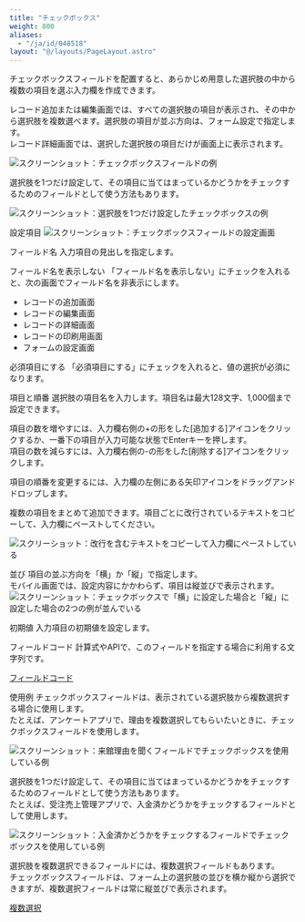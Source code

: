 ```yaml
---
title: "チェックボックス"
weight: 800
aliases:
  - "/ja/id/040518"
layout: "@/layouts/PageLayout.astro"
---
```




チェックボックスフィールドを配置すると、あらかじめ用意した選択肢の中から複数の項目を選ぶ入力欄を作成できます。

レコード追加または編集画面では、すべての選択肢の項目が表示され、その中から選択肢を複数選べます。選択肢の項目が並ぶ方向は、フォーム設定で指定します。  
レコード詳細画面では、選択した選択肢の項目だけが画面上に表示されます。

<Img src="/k/kintone/img-ja/check_box_01.png" alt="スクリーンショット：チェックボックスフィールドの例" />

選択肢を1つだけ設定して、その項目に当てはまっているかどうかをチェックするためのフィールドとして使う方法もあります。

<Img src="/k/kintone/img-ja/check_box_03.png" alt="スクリーンショット：選択肢を1つだけ設定したチェックボックスの例" />

<Heading id="form_parts_check_box_30">設定項目</Heading>
<Img src="/k/kintone/img-ja/check_box_04.png" alt="スクリーンショット：チェックボックスフィールドの設定画面" />

<Heading level={3} id="form_parts_check_box_3010">フィールド名</Heading>
入力項目の見出しを指定します。

<Heading level={3} id="form_parts_check_box_3020">フィールド名を表示しない</Heading>
「フィールド名を表示しない」にチェックを入れると、次の画面でフィールド名を非表示にします。

* レコードの追加画面
* レコードの編集画面
* レコードの詳細画面
* レコードの印刷用画面
* フォームの設定画面

<Heading level={3} id="form_parts_check_box_3030">必須項目にする</Heading>
「必須項目にする」にチェックを入れると、値の選択が必須になります。

<Heading level={3} id="form_parts_check_box_3040">項目と順番</Heading>
選択肢の項目名を入力します。項目名は最大128文字、1,000個まで設定できます。

項目の数を増やすには、入力欄右側の+の形をした[追加する]アイコンをクリックするか、一番下の項目が入力可能な状態でEnterキーを押します。  
項目の数を減らすには、入力欄右側の-の形をした[削除する]アイコンをクリックします。

項目の順番を変更するには、入力欄の左側にある矢印アイコンをドラッグアンドドロップします。

<Hint>

複数の項目をまとめて追加できます。項目ごとに改行されているテキストをコピーして、入力欄にペーストしてください。

<Img src="/k/kintone/img-ja/check_box_06.png" alt="スクリーショット：改行を含むテキストをコピーして入力欄にペーストしている" />

</Hint>

<Heading level={3} id="form_parts_check_box_3050">並び</Heading>
項目の並ぶ方向を「横」か「縦」で指定します。  
モバイル画面では、設定内容にかかわらず、項目は縦並びで表示されます。
<Img src="/k/kintone/img-ja/check_box_05.png" alt="スクリーンショット：チェックボックスで「横」に設定した場合と「縦」に設定した場合の2つの例が並んでいる" />

<Heading level={3} id="form_parts_check_box_3060">初期値</Heading>
入力項目の初期値を設定します。

<Heading level={3} id="form_parts_check_box_3070">フィールドコード</Heading>
計算式やAPIで、このフィールドを指定する場合に利用する文字列です。

<Reference>

[フィールドコード](/k/ja/id/040504.html)

</Reference>

<Heading id="form_parts_check_box_20">使用例</Heading>
チェックボックスフィールドは、表示されている選択肢から複数選択する場合に使用します。  
たとえば、アンケートアプリで、理由を複数選択してもらいたいときに、チェックボックスフィールドを使用します。

<Img src="/k/kintone/img-ja/check_box_02.png" alt="スクリーンショット：来館理由を聞くフィールドでチェックボックスを使用している例" />

選択肢を1つだけ設定して、その項目に当てはまっているかどうかをチェックするためのフィールドとして使う方法もあります。  
たとえば、受注売上管理アプリで、入金済かどうかをチェックするフィールドとして使用します。

<Img src="/k/kintone/img-ja/check_box_03.png" alt="スクリーンショット：入金済かどうかをチェックするフィールドでチェックボックスを使用している例" />

<Reference>

選択肢を複数選択できるフィールドには、複数選択フィールドもあります。  
チェックボックスフィールドは、フォーム上の選択肢の並びを横か縦から選択できますが、複数選択フィールドは常に縦並びで表示されます。

[複数選択](/k/ja/id/040533.html)

</Reference>
